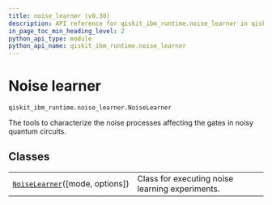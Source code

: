 ```yaml
---
title: noise_learner (v0.30)
description: API reference for qiskit_ibm_runtime.noise_learner in qiskit-ibm-runtime v0.30
in_page_toc_min_heading_level: 2
python_api_type: module
python_api_name: qiskit_ibm_runtime.noise_learner
---
```


<span id="noise-learner-qiskit-ibm-runtime-noise-learner-noiselearner" />

<span id="module-qiskit_ibm_runtime.noise_learner" />

# Noise learner

`qiskit_ibm_runtime.noise_learner.NoiseLearner`

The tools to characterize the noise processes affecting the gates in noisy quantum circuits.

## Classes

|                                                                                                                                   |                                                 |
| --------------------------------------------------------------------------------------------------------------------------------- | ----------------------------------------------- |
| [`NoiseLearner`](qiskit_ibm_runtime.noise_learner.NoiseLearner "qiskit_ibm_runtime.noise_learner.NoiseLearner")(\[mode, options]) | Class for executing noise learning experiments. |

